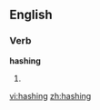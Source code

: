 ==English==

===Verb===
'''hashing'''

# {{present participle of|[[hash]]}}

[[vi:hashing]]
[[zh:hashing]]